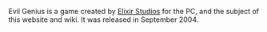 Evil Genius is a game created by [[Elixir Studios]] for the PC, and the subject of this website and wiki. It was released in September 2004.